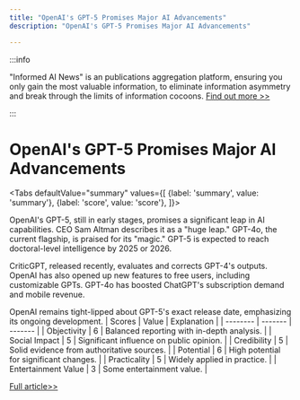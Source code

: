 ```yaml
---
title: "OpenAI's GPT-5 Promises Major AI Advancements"
description: "OpenAI's GPT-5 Promises Major AI Advancements"

---
```



:::info

"Informed AI News" is an publications aggregation platform, ensuring you only gain the most valuable information, to eliminate information asymmetry and break through the limits of information cocoons.  [Find out more >>](/)

:::

# OpenAI's GPT-5 Promises Major AI Advancements


<Tabs
	defaultValue="summary"
	values={[
	{label: 'summary', value: 'summary'},
	{label: 'score', value: 'score'},
]}>
<TabItem value="summary">


OpenAI's GPT-5, still in early stages, promises a significant leap in AI capabilities. CEO Sam Altman describes it as a "huge leap." GPT-4o, the current flagship, is praised for its "magic." GPT-5 is expected to reach doctoral-level intelligence by 2025 or 2026.

CriticGPT, released recently, evaluates and corrects GPT-4's outputs. OpenAI has also opened up new features to free users, including customizable GPTs. GPT-4o has boosted ChatGPT's subscription demand and mobile revenue.

OpenAI remains tight-lipped about GPT-5's exact release date, emphasizing its ongoing development.
</TabItem>
<TabItem value="score">
	| Scores     | Value   | Explanation |
	| -------- | ------- | ------- |
	| Objectivity  | 6    | Balanced reporting with in-depth analysis.    |
	| Social Impact | 5     | Significant influence on public opinion.    |
	| Credibility    | 5    | Solid evidence from authoritative sources.    |
	| Potential    | 6    | High potential for significant changes.    |
	| Practicality    | 5    | Widely applied in practice.    |
	| Entertainment Value    | 3    | Some entertainment value.    |
</TabItem>
</Tabs>

[Full article>>](https://readhub.cn/topic/8as4LyccOsG)
